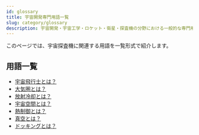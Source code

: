 ```yaml
---
id: glossary
title: 宇宙開発専門用語一覧
slug: category/glossary
description: 宇宙開発・宇宙工学・ロケット・衛星・探査機の分野における一般的な専門用語の一覧です．意味・定義・概要・説明ページへと移ることができます．
---
```



<Head>
  <script type="application/ld+json">
    {`{
      "@context": "https://schema.org",
      "@type": "DefinedTerm",
      "name": "宇宙開発専門用語一覧",
      "inDefinedTermSet": "https://www.space-portal.org",
      "termCode": "category/glossary",
      "description": "宇宙開発・宇宙工学・ロケット・衛星・探査機の分野における一般的な専門用語の一覧です．意味・定義・概要・説明ページへと移ることができます．",
      "url": "https://www.space-portal.org/docs/category/glossary"
    }`}
  </script>
</Head>

このページでは、宇宙探査機に関連する用語を一覧形式で紹介します。

## 用語一覧

- [宇宙飛行士とは？](/glossary/astronaut)
- [大気圏とは？](/glossary/atmosphere)
- [放射冷却とは？](/glossary/radiative-cooling)
- [宇宙空間とは？](/glossary/space)
- [熱制御とは？](/glossary/thermal-control)
- [真空とは？](/glossary/vacuum)
- [ドッキングとは？](/glossary/docking)